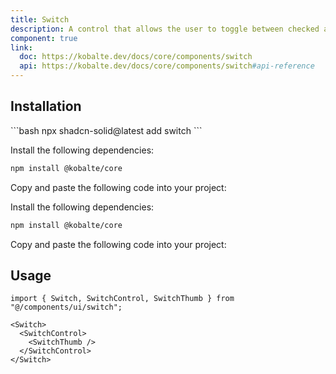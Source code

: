 ```yaml
---
title: Switch
description: A control that allows the user to toggle between checked and not checked.
component: true
link:
  doc: https://kobalte.dev/docs/core/components/switch
  api: https://kobalte.dev/docs/core/components/switch#api-reference
---
```



<ComponentPreview name="switch-demo" client:only="solid-js" />

## Installation

<ComponentInstallation client:only="solid-js">

<Fragment slot="cli">
```bash
npx shadcn-solid@latest add switch
```
</Fragment>

<Step slot="tw">

<StepItem>Install the following dependencies:</StepItem>
```bash
npm install @kobalte/core
```

<StepItem>Copy and paste the following code into your project:</StepItem>
<ComponentSource name="switch" client:only="solid-js" />

</Step>

<Step slot="uno">

<StepItem>Install the following dependencies:</StepItem>
```bash
npm install @kobalte/core
```

<StepItem>Copy and paste the following code into your project:</StepItem>
<ComponentSource name="switch" client:only="solid-js" />

</Step>

</ComponentInstallation>

## Usage

```tsx
import { Switch, SwitchControl, SwitchThumb } from "@/components/ui/switch";
```

```tsx
<Switch>
  <SwitchControl>
    <SwitchThumb />
  </SwitchControl>
</Switch>
```